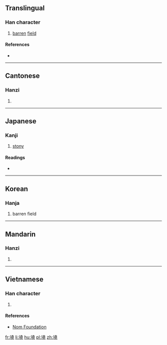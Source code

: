==Translingual==

===Han character===
{{Han char|rn=32|rad=土|as=12|sn=15|four=44111|canj=土土土山 (GGGU), X土土土山 (XGGGU)|ids=⿰土堯}}

# [[barren]] [[field]]

====References====
* {{Han ref|kx=0238.230|dkj=05452|dj=0477.080|hdz=10485.050|uh=589D|ud=22685|bh=E54B|bd=58699}}

----

==Cantonese==

===Hanzi===
{{yue-hanzi|jyut=haau1|y=haau1}}

# {{defn|lang=yue|sort=土12}}

----

==Japanese==

===Kanji===
{{ja-kanji|grade=|rs=土12}}

# [[stony]]

====Readings====
* {{ja-readings|on=[[こう]] (kō), [[きょう]] (kyō)|kun=}}

----

==Korean==

===Hanja===
{{ko-hanja|hangeul=요|rv=yo|mr=yo}}

# barren field

----

==Mandarin==

===Hanzi===
{{cmn-hanzi|pin=[[qiāo]] ([[qiao1]])|wg=ch'iao<sup>1</sup>}}

# {{defn|lang=cmn|sort=土12}}

----

==Vietnamese==

===Han character===
{{vi-hantu|[[niêu]]|rs=土12}}

# {{defn|lang=vi|sort=土12}}

====References====
*[http://nomfoundation.org/common/nom_details.php?codepoint=589d Nom Foundation]

[[fr:墝]]
[[li:墝]]
[[hu:墝]]
[[pl:墝]]
[[zh:墝]]